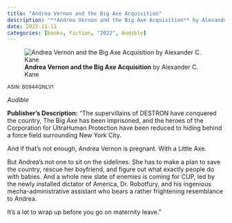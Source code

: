 ```yaml
---
title: "Andrea Vernon and the Big Axe Acquisition"
description: "**Andrea Vernon and the Big Axe Acquisition** by Alexander C. Kane"
date: 2022-11-11
categories: [books, fiction, "2022", Audible]
---
```

![**Andrea Vernon and the Big Axe Acquisition** by Alexander C. Kane](andrea-vernon-and-baa.jpg){fig-align="left"}

<sup>ASIN: B0944QNLV1</sup>

*Audible*

**Publisher's Description:**
"The supervillains of DESTRON have conquered the country, The Big Axe has been imprisoned, and the heroes of the Corporation for UltraHuman Protection have been reduced to hiding behind a force field surrounding New York City.

And if that's not enough, Andrea Vernon is pregnant. With a Little Axe.

But Andrea’s not one to sit on the sidelines. She has to make a plan to save the country, rescue her boyfriend, and figure out what exactly people do with babies. And a whole new slate of enemies is coming for CUP, led by the newly installed dictator of America, Dr. Robotfury, and his ingenious mecha-administrative assistant who bears a rather frightening resemblance to Andrea.

It’s a lot to wrap up before you go on maternity leave."